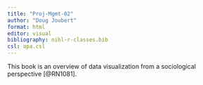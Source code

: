 ```yaml
---
title: "Proj-Mgmt-02"
author: "Doug Joubert"
format: html
editor: visual
bibliography: nihl-r-classes.bib
csl: apa.csl
---
```


This book is an overview of data visualization from a sociological perspective [@RN1081].
